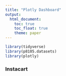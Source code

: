 ```yaml
---
title: "Plotly Dashboard"
output: 
  html_document:
    toc: true
    toc_float: true
    theme: paper
---
```


```r
library(tidyverse)
library(p8105.datasets)
library(plotly)
```


### Instacart





